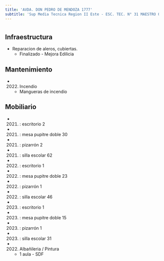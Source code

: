 ```yaml
---
title: 'AVDA. DON PEDRO DE MENDOZA 1777'
subtitle: 'Sup Media Tecnica Region II Este - ESC. TEC. N° 31 MAESTRO QUINQUELA'
---
```


#
## Infraestructura

* Reparacion de aleros, cubiertas. 
    + Finalizado - Mejora Edilicia 


## Mantenimiento

*  (2022) Incendio 
    + Mangueras de incendio


## Mobiliario

*  (2021) : escritorio 2 

*  (2021) : mesa pupitre doble 30 

*  (2021) : pizarrón 2 

*  (2021) : silla escolar 62 

*  (2022) : escritorio 1 

*  (2022) : mesa pupitre doble 23 

*  (2022) : pizarrón 1 

*  (2022) : silla escolar 46 

*  (2023) : escritorio 1 

*  (2023) : mesa pupitre doble 15 

*  (2023) : pizarrón 1 

*  (2023) : silla escolar 31 




*  (2022) Albañileria / Pintura 
    + 1 aula - SDF







